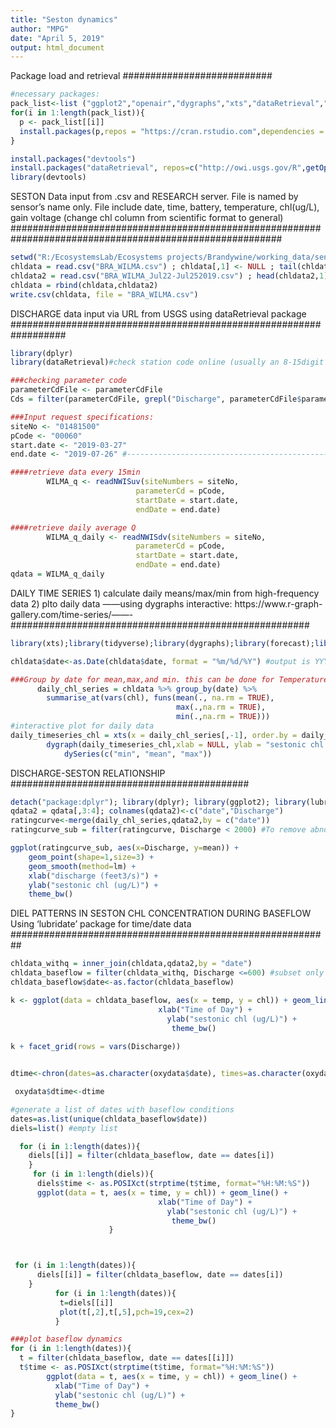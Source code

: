 ```yaml
---
title: "Seston dynamics"
author: "MPG"
date: "April 5, 2019"
output: html_document 
---
```

###########################
Package load and retrieval
###########################
```r
#necessary packages: 
pack_list<-list ("ggplot2","openair","dygraphs","xts","dataRetrieval","dplyr","forecast", "lubridate")
for(i in 1:length(pack_list)){
  p <- pack_list[[i]]
  install.packages(p,repos = "https://cran.rstudio.com",dependencies = TRUE)
}

install.packages("devtools")
install.packages("dataRetrieval", repos=c("http://owi.usgs.gov/R",getOption("repos")))
library(devtools)
```

#########################################################################################################
SESTON Data input from .csv and RESEARCH server. File is named by sensor's name only. File include date, 
time, battery, temperature, chl(ug/L), gain voltage (change chl column from scientific format to general)
#########################################################################################################
```r
setwd("R:/EcosystemsLab/Ecosystems projects/Brandywine/working_data/sensors/cyclops")
chldata = read.csv("BRA_WILMA.csv") ; chldata[,1] <- NULL ; tail(chldata,1)
chldata2 = read.csv("BRA_WILMA_Jul22-Jul252019.csv") ; head(chldata2,1)
chldata = rbind(chldata,chldata2)
write.csv(chldata, file = "BRA_WILMA.csv")
```

##################################################################
DISCHARGE data input via URL from USGS using dataRetrieval package
##################################################################
```r
library(dplyr)
library(dataRetrieval)#check station code online (usually an 8-15digit numebr)

###checking parameter code
parameterCdFile <- parameterCdFile
Cds = filter(parameterCdFile, grepl("Discharge", parameterCdFile$parameter_nm,ignore.case=TRUE))

###Input request specifications:
siteNo <- "01481500"
pCode <- "00060"
start.date <- "2019-03-27"
end.date <- "2019-07-26" #----------------------------------------------change end date accordingly

####retrieve data every 15min
        WILMA_q <- readNWISuv(siteNumbers = siteNo, 
                            parameterCd = pCode, 
                            startDate = start.date, 
                            endDate = end.date) 

####retrieve daily average Q
        WILMA_q_daily <- readNWISdv(siteNumbers = siteNo, 
                            parameterCd = pCode, 
                            startDate = start.date, 
                            endDate = end.date) 
qdata = WILMA_q_daily
```  

######################################################
DAILY TIME SERIES 
1) calculate daily means/max/min from high-frequency data
2) plto daily data ------using dygraphs interactive: 
https://www.r-graph-gallery.com/time-series/-------
######################################################
```r
library(xts);library(tidyverse);library(dygraphs);library(forecast);library(timeSeries)

chldata$date<-as.Date(chldata$date, format = "%m/%d/%Y") #output is YYY-mm-dd

###Group by date for mean,max,and min. this can be done for Temperature too if needed
      daily_chl_series = chldata %>% group_by(date) %>%
        summarise_at(vars(chl), funs(mean(., na.rm = TRUE), 
                                     max(.,na.rm = TRUE), 
                                     min(.,na.rm = TRUE)))
#interactive plot for daily data
daily_timeseries_chl = xts(x = daily_chl_series[,-1], order.by = daily_chl_series$date)
        dygraph(daily_timeseries_chl,xlab = NULL, ylab = "sestonic chl (ug/L)") %>%
            dySeries(c("min", "mean", "max"))

```

###########################################
DISCHARGE-SESTON RELATIONSHIP
###########################################
```r
detach("package:dplyr"); library(dplyr); library(ggplot2); library(lubridate)
qdata2 = qdata[,3:4]; colnames(qdata2)<-c("date","Discharge")
ratingcurve<-merge(daily_chl_series,qdata2,by = c("date"))
ratingcurve_sub = filter(ratingcurve, Discharge < 2000) #To remove abnormal cases or significant outliers

ggplot(ratingcurve_sub, aes(x=Discharge, y=mean)) +
    geom_point(shape=1,size=3) +    
    geom_smooth(method=lm) +
    xlab("discharge (feet3/s)") +
    ylab("sestonic chl (ug/L)") +
    theme_bw()
```

##########################################################
DIEL PATTERNS IN SESTON CHL CONCENTRATION DURING BASEFLOW
Using 'lubridate' package for time/date data 
##########################################################
```r
chldata_withq = inner_join(chldata,qdata2,by = "date")
chldata_baseflow = filter(chldata_withq, Discharge <=600) #subset only baseflow days
chldata_baseflow$date<-as.factor(chldata_baseflow)

k <- ggplot(data = chldata_baseflow, aes(x = temp, y = chl)) + geom_line() +
                                 xlab("Time of Day") +
                                   ylab("sestonic chl (ug/L)") +
                                    theme_bw()
                      
k + facet_grid(rows = vars(Discharge))


dtime<-chron(dates=as.character(oxydata$date), times=as.character(oxydata$time))

 oxydata$dtime<-dtime

#generate a list of dates with baseflow conditions 
dates=as.list(unique(chldata_baseflow$date)) 
diels=list() #empty list 

  for (i in 1:length(dates)){
    diels[[i]] = filter(chldata_baseflow, date == dates[i])
    }
     for (i in 1:length(diels)){ 
      diels$time <- as.POSIXct(strptime(t$time, format="%H:%M:%S"))
      ggplot(data = t, aes(x = time, y = chl)) + geom_line() +
                                 xlab("Time of Day") +
                                   ylab("sestonic chl (ug/L)") +
                                    theme_bw()
                      }



 for (i in 1:length(dates)){
      diels[[i]] = filter(chldata_baseflow, date == dates[i])
    }
          for (i in 1:length(dates)){ 
           t=diels[[i]]
           plot(t[,2],t[,5],pch=19,cex=2)
          }

###plot baseflow dynamics
for (i in 1:length(dates)){
  t = filter(chldata_baseflow, date == dates[[i]])
  t$time <- as.POSIXct(strptime(t$time, format="%H:%M:%S"))
        ggplot(data = t, aes(x = time, y = chl)) + geom_line() +
          xlab("Time of Day") +
          ylab("sestonic chl (ug/L)") +
          theme_bw()
}

```
